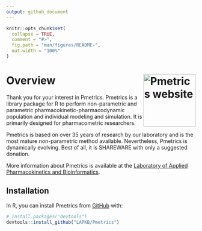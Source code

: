 ```yaml
---
output: github_document
---
```


<!-- README.md is generated from README.Rmd. Please edit that file -->

```r
knitr::opts_chunk$set(
  collapse = TRUE,
  comment = "#>",
  fig.path = "man/figures/README-",
  out.width = "100%"
)
```

# Overview <a href="https://lapkb.github.io/Pmetrics/"><img src="man/figures/logo.png" align="right" height="139" alt="Pmetrics website" /></a>

<!-- badges: start -->
<!-- badges: end -->

Thank you for your interest in Pmetrics. Pmetrics is a library package for R to perform non-parametric and parametric pharmacokinetic-pharmacodynamic population and individual modeling and simulation. It is primarily designed for pharmacometric researchers.

Pmetrics is based on over 35 years of research by our laboratory and is the most mature non-parametric method available. Nevertheless, Pmetrics is dynamically evolving. Best of all, it is SHAREWARE with only a suggested donation.

More information about Pmetrics is available at the [Laboratory of Applied Pharmacokinetics and Bioinformatics](http://www.lapk.org/Pmetrics.php).

## Installation

In R, you can install Pmetrics from [GitHub](https://github.com/) with:

``` r
# install.packages("devtools")
devtools::install_github("LAPKB/Pmetrics")
```
